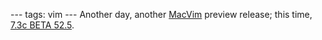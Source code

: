 ---
tags: vim
---
Another day, another [[MacVim]] preview release; this time, [http://github.com/downloads/b4winckler/macvim/MacVim-7_3c-BETA-52_5.tar.bz2 7.3c BETA 52.5].
